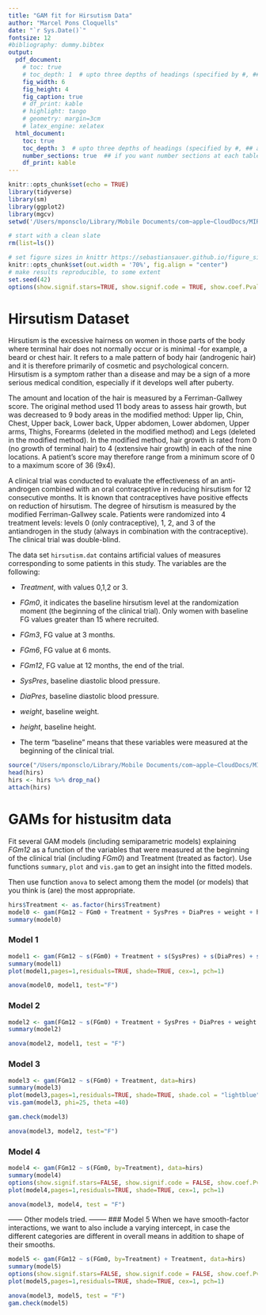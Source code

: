 ```yaml
---
title: "GAM fit for Hirsutism Data"
author: "Marcel Pons Cloquells"
date: "`r Sys.Date()`"
fontsize: 12
#bibliography: dummy.bibtex
output:
  pdf_document:
    # toc: true
    # toc_depth: 1  # upto three depths of headings (specified by #, ## and ###)
    fig_width: 6
    fig_height: 4
    fig_caption: true
    # df_print: kable
    # highlight: tango
    # geometry: margin=3cm
    # latex_engine: xelatex
  html_document:
    toc: true
    toc_depth: 3  # upto three depths of headings (specified by #, ## and ###)
    number_sections: true  ## if you want number sections at each table header  theme: united
    df_print: kable
---
```


```r
knitr::opts_chunk$set(echo = TRUE)
library(tidyverse)
library(sm)
library(ggplot2)
library(mgcv)
setwd('/Users/mponsclo/Library/Mobile Documents/com~apple~CloudDocs/MIRI Data Science/3rd Term/3_ASM/7.Generalized_Additive_Models/Assignment')

# start with a clean slate
rm(list=ls())

# set figure sizes in knittr https://sebastiansauer.github.io/figure_sizing_knitr/
knitr::opts_chunk$set(out.width = '70%', fig.align = "center") 
# make results reproducible, to some extent
set.seed(42)
options(show.signif.stars=TRUE, show.signif.code = TRUE, show.coef.Pvalues = TRUE)
```

# Hirsutism Dataset
Hirsutism is the excessive hairness on women in those parts of the body where terminal hair does not normally occur or is minimal -for example, a beard or chest hair. It refers to a male pattern of body hair (androgenic hair) and it is therefore primarily of cosmetic and psychological concern.
Hirsutism is a symptom rather than a disease and may be a sign of a more serious medical condition, especially if it develops well after puberty.

The amount and location of the hair is measured by a Ferriman-Gallwey score. The original method used 11 body areas to assess hair growth, but was decreased to 9 body areas in the modified method: Upper lip, Chin, Chest, Upper back, Lower back, Upper abdomen, Lower abdomen, Upper arms, Thighs, Forearms (deleted in the modified method) and Legs (deleted in the modified method). In the modified method, hair growth is rated from 0 (no growth of terminal hair) to 4 (extensive hair growth) in each of the nine locations. A patient's score may therefore range from a minimum score
of 0 to a maximum score of 36 (9x4).

A clinical trial was conducted to evaluate the effectiveness of an anti-androgen combined with an oral contraceptive in reducing hirsutism for 12 consecutive months. It is known that contraceptives have positive effects on reduction of hirsutism. The degree of hirsutism is measured by the modified Ferriman-Gallwey scale. Patients were randomized into 4 treatment levels: levels 0 (only contraceptive), 1, 2, and 3 of the antiandrogen in the study (always in combination with the contraceptive). The clinical trial was double-blind.

The data set `hirsutism.dat` contains artificial values of measures corresponding to some patients in this study. The variables are the following:

- *Treatment*, with values 0,1,2 or 3.
- *FGm0*, it indicates the baseline hirsutism level at the randomization moment (the beginning of the clinical trial). Only women with baseline FG values greater than 15 where recruited.
- *FGm3*, FG value at 3 months.
- *FGm6*, FG value at 6 monts.
- *FGm12*, FG value at 12 months, the end of the trial.
- *SysPres*, baseline diastolic blood pressure.
- *DiaPres*, baseline diastolic blood pressure.
- *weight*, baseline weight.
- *height*, baseline height.

* The term "baseline" means that these variables were measured at the beginning of the clinical trial. 
```r
source("/Users/mponsclo/Library/Mobile Documents/com~apple~CloudDocs/MIRI Data Science/3rd Term/3_ASM/7.Generalized_Additive_Models/Assignment/Hirsutism_data.R")
head(hirs)
hirs <- hirs %>% drop_na()
attach(hirs)
```

# GAMs for histusitm data
Fit several GAM models (including semiparametric models) explaining *FGm12* as a function of the variables that were measured at the beginning of the clinical trial (including *FGm0*) and Treatment (treated as factor). Use functions `summary`, `plot` and `vis.gam` to get an insight into the fitted models.

Then use function `anova` to select among them the model (or models) that you think is (are) the most appropriate.

```r
hirs$Treatment <- as.factor(hirs$Treatment)
model0 <- gam(FGm12 ~ FGm0 + Treatment + SysPres + DiaPres + weight + height, data=hirs)
summary(model0)
```

### Model 1
```r
model1 <- gam(FGm12 ~ s(FGm0) + Treatment + s(SysPres) + s(DiaPres) + s(weight) + s(height), data=hirs)
summary(model1)
plot(model1,pages=1,residuals=TRUE, shade=TRUE, cex=1, pch=1)
```

```r
anova(model0, model1, test="F")
```

### Model 2
```r
model2 <- gam(FGm12 ~ s(FGm0) + Treatment + SysPres + DiaPres + weight + height, data=hirs)
summary(model2)
```
```r
anova(model2, model1, test = "F")
```

### Model 3
```r
model3 <- gam(FGm12 ~ s(FGm0) + Treatment, data=hirs)
summary(model3)
plot(model3,pages=1,residuals=TRUE, shade=TRUE, shade.col = "lightblue", cex=1, pch=1, shift = coef(model3)[1])
vis.gam(model3, phi=25, theta =40)

gam.check(model3)
```
```r
anova(model3, model2, test="F")
```

### Model 4
```r
model4 <- gam(FGm12 ~ s(FGm0, by=Treatment), data=hirs)
summary(model4)
options(show.signif.stars=FALSE, show.signif.code = FALSE, show.coef.Pvalues = TRUE)
plot(model4,pages=1,residuals=TRUE, shade=TRUE, cex=1, pch=1)
```

```r
anova(model3, model4, test = "F")
```


------ Other models tried. --------
### Model 5
When we have smooth-factor interactions, we want to also include a varying intercept, in case the different categories are different in overall means in addition to shape of their smooths.
```r
model5 <- gam(FGm12 ~ s(FGm0, by=Treatment) + Treatment, data=hirs)
summary(model5)
options(show.signif.stars=FALSE, show.signif.code = FALSE, show.coef.Pvalues = TRUE)
plot(model5,pages=1,residuals=TRUE, shade=TRUE, cex=1, pch=1)
```

```r
anova(model3, model5, test = "F")
gam.check(model5)
```
